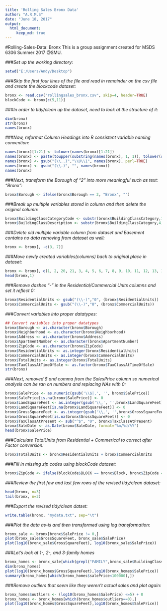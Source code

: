 ---
title: 'Rolling Sales Bronx Data'
author: "A.R.M.S"
date: "June 18, 2017"
output: 
  html_document:
     keep_md: true
---

#Rolling-Sales-Data: Bronx
This is a group assignment created for MSDS 6306 Summer 2017 @SMU.

###*_Set up the working directory:_*
```{r}
setwd("E:/Users/Andy/Desktop")
```

###*_Skip the first four lines of the file and read in remainder on the csv file and create the blockcode dataset:_*
```{r}
bronx <- read.csv("rollingsales_bronx.csv", skip=4, header=TRUE)
blockCode <- bronx[c(5,11)]
```

###*_In order to tidy/clean up the dataset, need to look at the structure of it:_*
```{r}
dim(bronx)
str(bronx)
names(bronx)
```

###*_Now, reformat Column Headings into R consistent variable naming convention:_*
```{r}
names(bronx)[1:21] <- tolower(names(bronx)[1:21])
names(bronx) <- paste(toupper(substring(names(bronx), 1, 1)), tolower(substring(names(bronx), 2)), sep = "")
names(bronx) <- gsub("(\\..)","\\U\\1", names(bronx), perl=TRUE)
names(bronx) <- gsub("(\\.)", "", names(bronx))
names(bronx)
```

###*_Next, transform the Borough of "2" into more meaningful such as text: "Bronx":_*
```{r}
bronx$Borough <- ifelse(bronx$Borough == 2, "Bronx", "")
```

###*_Break up multiple variables stored in column and then delete the original column:_*
```{r}
bronx$BuildingClassCategoryCode <- substr(bronx$BuildingClassCategory,1,2)
bronx$BuildingClassDescription <- substr(bronx$BuildingClassCategory,4, length(bronx$BuildingClassCategory))
```

###*_Delete old multiple variable column from dataset and Easement contains no data removing from dataset as well:_*
```{r}
bronx <- bronx[, -c(3, 7)]
```

###*_Move newly created variables(columns) back to original place in dataset:_*
```{r}
bronx <- bronx[, c(1, 2, 20, 21, 3, 4, 5, 6, 7, 8, 9, 10, 11, 12, 13, 14, 15, 16, 17, 18, 19)]
head(bronx,1)
```
###*_Remove dashes "-" in the Residential/Commercial Units columns and set it reflect 0:_*
```{r}
bronx$ResidentialUnits <- gsub("(\\-)","0", (bronx$ResidentialUnits))
bronx$CommercialUnits <- gsub("(\\-)","0", (bronx$CommercialUnits))
```

###*_Convert variables into proper datatypes:_*
```{r}
## Convert variables into proper datatypes
bronx$Borough <- as.character(bronx$Borough)
bronx$Neighborhood <- as.character(bronx$Neighborhood)
bronx$Address <- as.character(bronx$Address)
bronx$ApartmentNumber <- as.character(bronx$ApartmentNumber)
bronx$ZipCode <- as.character(bronx$ZipCode)
bronx$ResidentialUnits <- as.integer(bronx$ResidentialUnits)
bronx$CommercialUnits <- as.integer(bronx$CommercialUnits)
bronx$TotalUnits <- as.integer(bronx$TotalUnits)
bronx$TaxClassAtTimeOfSale <- as.factor(bronx$TaxClassAtTimeOfSale)
str(bronx)
```

###*_Next, removed $ and comma from the SalesPrice column so numerical analysis can be ran on numbers and replacing NAs with 0:_* 
```{r}
bronx$SalePrice <- as.numeric(gsub('\\$|,', '', bronx$SalePrice))
bronx$SalePrice[is.na(bronx$SalePrice)] <- 0
bronx$LandSquareFeet <- as.integer(gsub('\\,', '',bronx$LandSquareFeet))
bronx$LandSquareFeet[is.na(bronx$LandSquareFeet)] <- 0
bronx$GrossSquareFeet <- as.integer(gsub('\\,', '',bronx$GrossSquareFeet))
bronx$GrossSquareFeet[is.na(bronx$GrossSquareFeet)] <- 0
bronx$TaxClassAtPresent <- sub("^$", "0", bronx$TaxClassAtPresent)
bronx$SaleDate <- as.Date(bronx$SaleDate, format="%m/%d/%Y")
head(bronx$SalePrice)
```

###*_Calculate TotalUnits from Residential + Commerical to correct after Factor conversion:_*
``` {r}
bronx$TotalUnits <- bronx$ResidentialUnits + bronx$CommercialUnits
```

###*_Fill in missing zip codes using blockCode dataset:_*
``` {r}
bronx$ZipCode <- ifelse(blockCode$BLOCK == bronx$Block, bronx$ZipCode <- blockCode$ZIP.CODE, bronx$ZipCode)
```

###*_Review the first few and last few rows of the revised tidy/clean dataset:_*
```{r}
head(bronx, n=3)
tail(bronx, n=3)
```

###*_Export the revised tidy/clean datset:_*
```{r}
write.table(bronx, "mydata.txt", sep="\t")
```

###*_Plot the data as-is and then transformed using log transformation:_*
```{r}
bronx_sale <- bronx[bronx$SalePrice != 0,]
plot(bronx_sale$GrossSquareFeet, bronx_sale$SalePrice)
plot(log10(bronx_sale$GrossSquareFeet), log10(bronx_sale$SalePrice))
```

###*_Let's look at 1-, 2-, and 3-family homes_*
```{r}
bronx_homes <- bronx_sale[which(grepl("FAMILY",bronx_sale$BuildingClassDescription)),]
dim(bronx_homes)
plot(log10(bronx_homes$GrossSquareFeet),log10(bronx_homes$SalePrice))
summary(bronx_homes[which(bronx_homes$salePrice<100000),])
```

###*_Remove outliers that seem like they weren't actual sales and plot again:_*
```{r}
bronx_homes$outliers <- (log10(bronx_homes$SalePrice) <=5) + 0
bronx_homes <- bronx_homes[which(bronx_homes$outliers==0),]
plot(log10(bronx_homes$GrossSquareFeet),log10(bronx_homes$SalePrice))
```






















